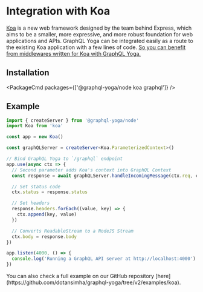 

<LatestVersionNotice />

# Integration with Koa

[Koa](https://koajs.com) is a new web framework designed by the team behind Express, which aims to
be a smaller, more expressive, and more robust foundation for web applications and APIs. GraphQL
Yoga can be integrated easily as a route to the existing Koa application with a few lines of code.
[So you can benefit from middlewares written for Koa with GraphQL Yoga.](https://github.com/koajs/koa/wiki)

## Installation

<PackageCmd packages={['@graphql-yoga/node koa graphql']} />

## Example

```ts
import { createServer } from '@graphql-yoga/node'
import Koa from 'koa'

const app = new Koa()

const graphQLServer = createServer<Koa.ParameterizedContext>()

// Bind GraphQL Yoga to `/graphql` endpoint
app.use(async ctx => {
  // Second parameter adds Koa's context into GraphQL Context
  const response = await graphQLServer.handleIncomingMessage(ctx.req, ctx)

  // Set status code
  ctx.status = response.status

  // Set headers
  response.headers.forEach((value, key) => {
    ctx.append(key, value)
  })

  // Converts ReadableStream to a NodeJS Stream
  ctx.body = response.body
})

app.listen(4000, () => {
  console.log('Running a GraphQL API server at http://localhost:4000')
})
```

<Callout>
  You can also check a full example on our GitHub repository
  [here](https://github.com/dotansimha/graphql-yoga/tree/v2/examples/koa).
</Callout>
